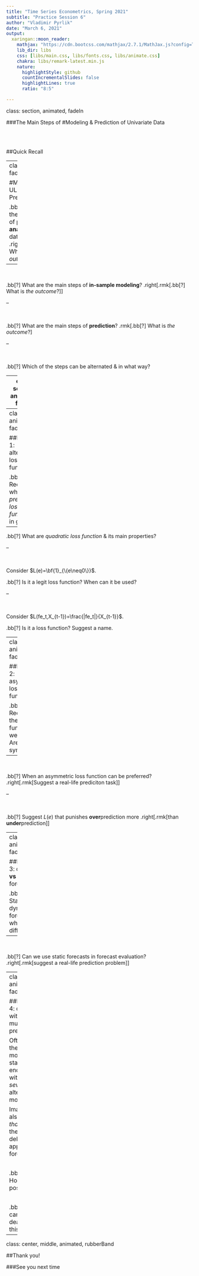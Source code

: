 ```yaml
---
title: "Time Series Econometrics, Spring 2021"
subtitle: "Practice Session 6"
author: "Vladimir Pyrlik"
date: "March 6, 2021"
output:
  xaringan::moon_reader:
    mathjax: "https://cdn.bootcss.com/mathjax/2.7.1/MathJax.js?config=TeX-MML-AM_HTMLorMML"
    lib_dir: libs
    css: [libs/main.css, libs/fonts.css, libs/animate.css]
    chakra: libs/remark-latest.min.js
    nature:
      highlightStyle: github
      countIncrementalSlides: false
      highlightLines: true
      ratio: "8:5"

---
```

class: section, animated, fadeIn

###The Main Steps of
#Modeling & Prediction of Univariate Data

</br></br>

##Quick Recall

---
class: animated, fadeIn

#Main Steps of ULM for Prediction

.bb[?] What are the main steps of **preliminary analysis** of data?
.right[.rmk[.bb[?] What is *the outcome*?]]

--

</br>

.bb[?] What are the main steps of **in-sample modeling**?
.right[.rmk[.bb[?] What is *the outcome*?]]

--

</br>

.bb[?] What are the main steps of **prediction**? .rmk[.bb[?] What is *the outcome*?]

--

</br>

.bb[?] Which of the steps can be alternated & in what way?

---
class: section, animated, fadeIn

###Using ULM for Prediction

</br>

#Forecast Evaluation
##Alternative Schemes & Approaches

---
class: animated, fadeIn

##Problem 1: alternative loss functions

.bb[?] Recall what a *prediction loss function* is in general.

--

.bb[?] What are *quadratic loss function* & its main properties?

--

</br>

Consider $L(e)=\bf{1}_{\{e\neq0\}}$.

.bb[?] Is it a legit loss function? When can it be used?

--

</br>

Consider $L(fe_t,X_{t-1})=\frac{|fe_t|}{X_{t-1}}$.

.bb[?] Is it a loss function? Suggest a name.

---
class: animated, fadeIn

##Problem 2: asymmetric loss functions

.bb[?] Recall all the loss functions we used. Are they symmetric?

--

</br>

.bb[?] When an asymmetric loss function can be preferred?
.right[.rmk[Suggest a real-life prediciton task]]

--

</br>

.bb[?] Suggest $L(e)$ that punishes **over**prediction more .right[.rmk[than **under**prediction]]


---
class: animated, fadeIn

##Problem 3: dynamic **vs** static forecasts

.bb[?] Static & dynamic forecasts: what's the difference?

--

</br>

.bb[?] Can we use static forecasts in forecast evaluation? .right[.rmk[suggest a real-life prediction problem]]

---
class: animated, fadeIn

##Problem 4: dealing with multiple predictors

Often at the end of modeling stage we end up with *several* alternative models.

Imagine, also *more than one* of them delivers appropriate forecasts. 

</br>

.bb[?] How's that possible?

</br>

.bb[?] How can we deal with this?


---
class: center, middle, animated, rubberBand

##Thank you!

###See you next time